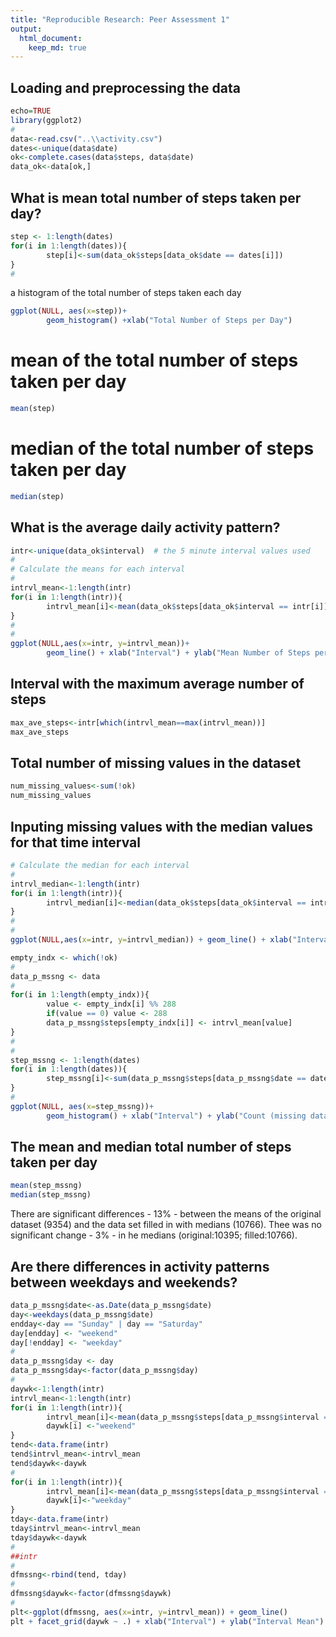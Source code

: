 ```yaml
---
title: "Reproducible Research: Peer Assessment 1"
output: 
  html_document:
    keep_md: true
---
```



## Loading and preprocessing the data
```r
echo=TRUE
library(ggplot2)
#
data<-read.csv("..\\activity.csv")
dates<-unique(data$date)
ok<-complete.cases(data$steps, data$date)
data_ok<-data[ok,]
```


## What is mean total number of steps taken per day?

```r

step <- 1:length(dates)
for(i in 1:length(dates)){
        step[i]<-sum(data_ok$steps[data_ok$date == dates[i]])
}
#    
```
a histogram of the total number of steps taken each day
```r
ggplot(NULL, aes(x=step))+
        geom_histogram() +xlab("Total Number of Steps per Day")
```

# mean  of the total number of steps taken per day

```r
mean(step)
```

# median of the total number of steps taken per day

```r
median(step)
```

## What is the average daily activity pattern?

```r
intr<-unique(data_ok$interval)  # the 5 minute interval values used
#
# Calculate the means for each interval
#
intrvl_mean<-1:length(intr)
for(i in 1:length(intr)){
        intrvl_mean[i]<-mean(data_ok$steps[data_ok$interval == intr[i]])
}
#
#
ggplot(NULL,aes(x=intr, y=intrvl_mean))+
        geom_line() + xlab("Interval") + ylab("Mean Number of Steps per Interval")
```

## Interval with the maximum average number of steps
```r
max_ave_steps<-intr[which(intrvl_mean==max(intrvl_mean))]  
max_ave_steps
```

## Total number of missing values in the dataset

```r
num_missing_values<-sum(!ok)
num_missing_values
```

## Inputing missing values with the median values for that time interval

```r

# Calculate the median for each interval
#
intrvl_median<-1:length(intr)
for(i in 1:length(intr)){
        intrvl_median[i]<-median(data_ok$steps[data_ok$interval == intr[i]])
}
#
#
ggplot(NULL,aes(x=intr, y=intrvl_median)) + geom_line() + xlab("Interval") + ylab("Interval Median")
```

```r
empty_indx <- which(!ok)
#
data_p_mssng <- data
#
for(i in 1:length(empty_indx)){
        value <- empty_indx[i] %% 288
        if(value == 0) value <- 288
        data_p_mssng$steps[empty_indx[i]] <- intrvl_mean[value]
}     
#
#
step_mssng <- 1:length(dates)
for(i in 1:length(dates)){
        step_mssng[i]<-sum(data_p_mssng$steps[data_p_mssng$date == dates[i]])
}
#        
ggplot(NULL, aes(x=step_mssng))+
        geom_histogram() + xlab("Interval") + ylab("Count (missing data replaced with median)")

```

## The mean and median total number of steps taken per day

```r
mean(step_mssng)
median(step_mssng)
```
There are significant differences - 13% - between the means of the original dataset (9354) and the data set filled in with medians (10766). Thee was no significant change - 3% - in he medians (original:10395; filled:10766).  

## Are there differences in activity patterns between weekdays and weekends?
```r
data_p_mssng$date<-as.Date(data_p_mssng$date)
day<-weekdays(data_p_mssng$date)
endday<-day == "Sunday" | day == "Saturday"
day[endday] <- "weekend"
day[!endday] <- "weekday"
#
data_p_mssng$day <- day
data_p_mssng$day<-factor(data_p_mssng$day)
#
daywk<-1:length(intr)
intrvl_mean<-1:length(intr)
for(i in 1:length(intr)){
        intrvl_mean[i]<-mean(data_p_mssng$steps[data_p_mssng$interval == intr[i]&data_p_mssng$day=="weekend"])
        daywk[i] <-"weekend"
}
tend<-data.frame(intr)
tend$intrvl_mean<-intrvl_mean
tend$daywk<-daywk
#
for(i in 1:length(intr)){
        intrvl_mean[i]<-mean(data_p_mssng$steps[data_p_mssng$interval == intr[i]&data_p_mssng$day=="weekday"])
        daywk[i]<-"weekday"
}
tday<-data.frame(intr)
tday$intrvl_mean<-intrvl_mean
tday$daywk<-daywk
#
##intr
#
dfmssng<-rbind(tend, tday)
#
dfmssng$daywk<-factor(dfmssng$daywk)
#
plt<-ggplot(dfmssng, aes(x=intr, y=intrvl_mean)) + geom_line()
plt + facet_grid(daywk ~ .) + xlab("Interval") + ylab("Interval Mean")
```
